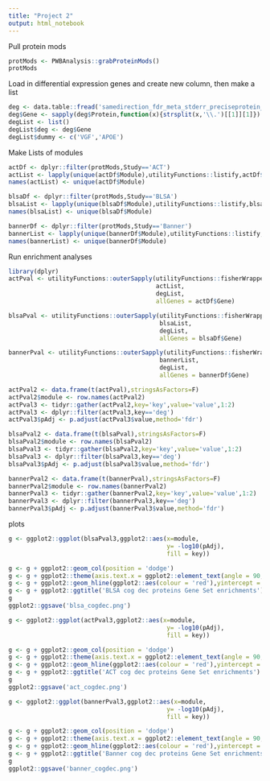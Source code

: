 ```yaml
---
title: "Project 2"
output: html_notebook
---
```


Pull protein mods

```r
protMods <- PWBAnalysis::grabProteinMods()
protMods
```

Load in differential expression genes and create new column, then make a list
```r
deg <- data.table::fread('samedirection_fdr_meta_stderr_preciseprotein_mmse_banBLSA.csv',data.table=F)
deg$Gene <- sapply(deg$Protein,function(x){strsplit(x,'\\.')[[1]][1]})
degList <- list()
degList$deg <- deg$Gene
degList$dummy <- c('VGF','APOE')
```

Make Lists of modules

```r
actDf <- dplyr::filter(protMods,Study=='ACT')
actList <- lapply(unique(actDf$Module),utilityFunctions::listify,actDf$Gene,actDf$Module)
names(actList) <- unique(actDf$Module)

blsaDf <- dplyr::filter(protMods,Study=='BLSA')
blsaList <- lapply(unique(blsaDf$Module),utilityFunctions::listify,blsaDf$Gene,blsaDf$Module)
names(blsaList) <- unique(blsaDf$Module)

bannerDf <- dplyr::filter(protMods,Study=='Banner')
bannerList <- lapply(unique(bannerDf$Module),utilityFunctions::listify,bannerDf$Gene,bannerDf$Module)
names(bannerList) <- unique(bannerDf$Module)
```

Run enrichment analyses

```r
library(dplyr)
actPval <- utilityFunctions::outerSapply(utilityFunctions::fisherWrapperPval,
                                         actList,
                                         degList,
                                         allGenes = actDf$Gene)

blsaPval <- utilityFunctions::outerSapply(utilityFunctions::fisherWrapperPval,
                                          blsaList,
                                          degList,
                                          allGenes = blsaDf$Gene)

bannerPval <- utilityFunctions::outerSapply(utilityFunctions::fisherWrapperPval,
                                          bannerList,
                                          degList,
                                          allGenes = bannerDf$Gene)

actPval2 <- data.frame(t(actPval),stringsAsFactors=F)
actPval2$module <- row.names(actPval2)
actPval3 <- tidyr::gather(actPval2,key='key',value='value',1:2)
actPval3 <- dplyr::filter(actPval3,key=='deg')
actPval3$pAdj <- p.adjust(actPval3$value,method='fdr')

blsaPval2 <- data.frame(t(blsaPval),stringsAsFactors=F)
blsaPval2$module <- row.names(blsaPval2)
blsaPval3 <- tidyr::gather(blsaPval2,key='key',value='value',1:2)
blsaPval3 <- dplyr::filter(blsaPval3,key=='deg')
blsaPval3$pAdj <- p.adjust(blsaPval3$value,method='fdr')

bannerPval2 <- data.frame(t(bannerPval),stringsAsFactors=F)
bannerPval2$module <- row.names(bannerPval2)
bannerPval3 <- tidyr::gather(bannerPval2,key='key',value='value',1:2)
bannerPval3 <- dplyr::filter(bannerPval3,key=='deg')
bannerPval3$pAdj <- p.adjust(bannerPval3$value,method='fdr')
```

plots
```r
g <- ggplot2::ggplot(blsaPval3,ggplot2::aes(x=module,
                                            y= -log10(pAdj),
                                            fill = key))

g <- g + ggplot2::geom_col(position = 'dodge')
g <- g + ggplot2::theme(axis.text.x = ggplot2::element_text(angle = 90, hjust = 1))
g <- g + ggplot2::geom_hline(ggplot2::aes(colour = 'red'),yintercept = -log10(0.05))
g <- g + ggplot2::ggtitle('BLSA cog dec proteins Gene Set enrichments')
g
ggplot2::ggsave('blsa_cogdec.png')
```


```r
g <- ggplot2::ggplot(actPval3,ggplot2::aes(x=module,
                                            y= -log10(pAdj),
                                            fill = key))

g <- g + ggplot2::geom_col(position = 'dodge')
g <- g + ggplot2::theme(axis.text.x = ggplot2::element_text(angle = 90, hjust = 1))
g <- g + ggplot2::geom_hline(ggplot2::aes(colour = 'red'),yintercept = -log10(0.05))
g <- g + ggplot2::ggtitle('ACT cog dec proteins Gene Set enrichments')
g
ggplot2::ggsave('act_cogdec.png')
```
```r
g <- ggplot2::ggplot(bannerPval3,ggplot2::aes(x=module,
                                            y= -log10(pAdj),
                                            fill = key))

g <- g + ggplot2::geom_col(position = 'dodge')
g <- g + ggplot2::theme(axis.text.x = ggplot2::element_text(angle = 90, hjust = 1))
g <- g + ggplot2::geom_hline(ggplot2::aes(colour = 'red'),yintercept = -log10(0.05))
g <- g + ggplot2::ggtitle('Banner cog dec proteins Gene Set enrichments')
g
ggplot2::ggsave('banner_cogdec.png')
```
